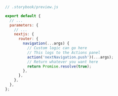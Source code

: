 ```js
// .storybook/preview.js

export default {
  // ...
  parameters: {
    // ...
    nextjs: {
      router: {
        navigation(...args) {
          // Custom logic can go here
          // This logs to the Actions panel
          action('nextNavigation.push')(...args);
          // Return whatever you want here
          return Promise.resolve(true);
        },
      },
    },
  },
};
```
